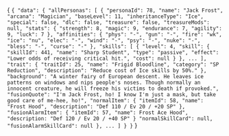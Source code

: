 
<CodeBlock language="jsx" title="RESPONSE" showLineNumbers>{
`{
  "data": {
    "allPersonas": [
      {
        "personaId": 78,
        "name": "Jack Frost",
        "arcana": "Magician",
        "baseLevel": 11,
        "inheritanceType": "Ice",
        "special": false,
        "dlc": false,
        "treasure": false,
        "treasureMods": null,
        "stats": {
          "strength": 8,
          "magic": 9,
          "endurance": 7,
          "agility": 9,
          "luck": 7
        },
        "affinities": {
          "phys": "-",
          "gun": "-",
          "fire": "wk",
          "ice": "nu",
          "elec": "-",
          "wind": "-",
          "psy": "-",
          "nuke": "-",
          "bless": "-",
          "curse": "-"
        },
        "skills": [
          {
            "level": 4,
            "skill": {
              "skillId": 441,
              "name": "Sharp Student",
              "type": "passive",
              "effect": "Lower odds of receiving critical hit.",
              "cost": null
            }
          },
          ...
        ],
        "trait": {
          "traitId": 25,
          "name": "Frigid Bloodline",
          "category": "SP Reduction",
          "description": "Reduce cost of Ice skills by 50%."
        },
        "background": "A winter fairy of European descent. He leaves ice patterns on windows and nips people's noses. Though normally an innocent creature, he will freeze his victims to death if provoked.",
        "fusionQuote": "I'm Jack Frost, ho! I know I'm just a mask, but take good care of me-hee, ho!",
        "normalItem": {
          "itemId": 58,
          "name": "Frost Hood",
          "description": "Def 110 / Ev 20 / +20 SP"
        },
        "fusionAlarmItem": {
          "itemId": 57,
          "name": Frost Ace Hood",
          "description: "Def 120 / Ev 20 / +40 SP"
        }
        "normalSkillCard": null,
        "fusionAlarmSkillCard": null
      },
      ...
    ]
  }
}`
}</CodeBlock>